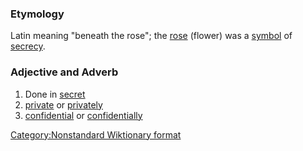 ===Etymology===
Latin meaning "beneath the rose"; the [[rose]] (flower) was a [[symbol]] of [[secrecy]].

===Adjective and Adverb===
#Done in [[secret]]
#[[private]] or [[privately]]
#[[confidential]] or [[confidentially]]

[[Category:Nonstandard Wiktionary format]]<!-- 2 parts of speech in one heading -->